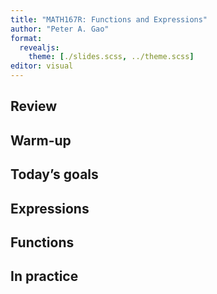 ```yaml
---
title: "MATH167R: Functions and Expressions"
author: "Peter A. Gao"
format: 
  revealjs:
    theme: [./slides.scss, ../theme.scss]
editor: visual
---
```


## Review

## Warm-up

## Today's goals

## Expressions

## Functions

## In practice